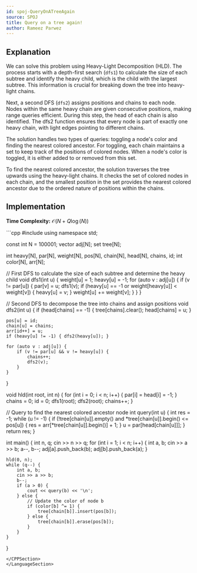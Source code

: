 ```yaml
---
id: spoj-QueryOnATreeAgain
source: SPOJ
title: Query on a tree again!
author: Rameez Parwez
---
```


## Explanation

We can solve this problem using Heavy-Light Decomposition (HLD). The process starts with a depth-first search (`dfs1`) to calculate the size of each subtree and identify the heavy child, which is the child with the largest subtree. This information is crucial for breaking down the tree into heavy-light chains.

Next, a second DFS (`dfs2`) assigns positions and chains to each node. Nodes within the same heavy chain are given consecutive positions, making range queries efficient. During this step, the head of each chain is also identified. The dfs2 function ensures that every node is part of exactly one heavy chain, with light edges pointing to different chains.

The solution handles two types of queries: toggling a node's color and finding the nearest colored ancestor. For toggling, each chain maintains a set to keep track of the positions of colored nodes. When a node's color is toggled, it is either added to or removed from this set.

To find the nearest colored ancestor, the solution traverses the tree upwards using the heavy-light chains. It checks the set of colored nodes in each chain, and the smallest position in the set provides the nearest colored ancestor due to the ordered nature of positions within the chains.

## Implementation

**Time Complexity:** $\mathcal{O} (N + Q \log(N))$

<LanguageSection>
<CPPSection>
```cpp
#include <bits/stdc++.h>
using namespace std;

const int N = 100001;
vector<int> adj[N];
set<int> tree[N];

int heavy[N], par[N], weight[N], pos[N], chain[N], head[N], chains, id;
int color[N], arr[N];

// First DFS to calculate the size of each subtree and determine the heavy child
void dfs1(int u) {
	weight[u] = 1;
	heavy[u] = -1;
	for (auto v : adj[u]) {
		if (v != par[u]) {
			par[v] = u;
			dfs1(v);
			if (heavy[u] == -1 or weight[heavy[u]] < weight[v]) {
				heavy[u] = v;
			}
			weight[u] += weight[v];
		}
	}
}

// Second DFS to decompose the tree into chains and assign positions
void dfs2(int u) {
	if (head[chains] == -1) {
		tree[chains].clear();
		head[chains] = u;
	}

	pos[u] = id;
	chain[u] = chains;
	arr[id++] = u;
	if (heavy[u] != -1) { dfs2(heavy[u]); }

	for (auto v : adj[u]) {
		if (v != par[u] && v != heavy[u]) {
			chains++;
			dfs2(v);
		}
	}
}

void hld(int root, int n) {
	for (int i = 0; i < n; i++) { par[i] = head[i] = -1; }
	chains = 0;
	id = 0;
	dfs1(root);
	dfs2(root);
	chains++;
}

// Query to find the nearest colored ancestor node
int query(int u) {
	int res = -1;
	while (u != -1) {
		if (!tree[chain[u]].empty() and *tree[chain[u]].begin() <= pos[u]) {
			res = arr[*tree[chain[u]].begin()] + 1;
		}
		u = par[head[chain[u]]];
	}
	return res;
}

int main() {
	int n, q;
	cin >> n >> q;
	for (int i = 1; i < n; i++) {
		int a, b;
		cin >> a >> b;
		a--, b--;
		adj[a].push_back(b);
		adj[b].push_back(a);
	}

	hld(0, n);
	while (q--) {
		int a, b;
		cin >> a >> b;
		b--;
		if (a > 0) {
			cout << query(b) << '\n';
		} else {
			// Update the color of node b
			if (color[b] ^= 1) {
				tree[chain[b]].insert(pos[b]);
			} else {
				tree[chain[b]].erase(pos[b]);
			}
		}
	}
}
```
</CPPSection>
</LanguageSection>
